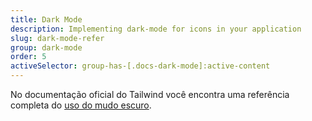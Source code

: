 ```yaml
---
title: Dark Mode
description: Implementing dark-mode for icons in your application
slug: dark-mode-refer
group: dark-mode
order: 5
activeSelector: group-has-[.docs-dark-mode]:active-content
---
```


No documentação oficial do Tailwind você encontra uma referência completa do [uso do mudo escuro](https://tailwindcss.com/docs/dark-mode).
